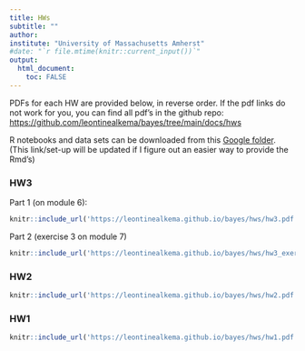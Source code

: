 ```yaml
---
title: HWs
subtitle: ""
author: 
institute: "University of Massachusetts Amherst"
#date: "`r file.mtime(knitr::current_input())`"
output: 
  html_document:
    toc: FALSE
---
```


PDFs for each HW are provided below, in reverse order. If the pdf links do not work for you, you can find all pdf's in the github repo:  <https://github.com/leontinealkema/bayes/tree/main/docs/hws>

R notebooks and data sets can be downloaded from this <a href="https://drive.google.com/drive/folders/1XX_wfHa89E-0quq3LTmxQ03idkpHTRwP?usp=sharing" target="_blank">Google folder</a>. (This link/set-up will be updated if I figure out an easier way to provide the Rmd's)




### HW3

Part 1 (on module 6):
```r
knitr::include_url('https://leontinealkema.github.io/bayes/hws/hw3.pdf')
```
Part 2 (exercise 3 on module 7)
```r
knitr::include_url('https://leontinealkema.github.io/bayes/hws/hw3_exercise3_module7.pdf')
```



### HW2

```r
knitr::include_url('https://leontinealkema.github.io/bayes/hws/hw2.pdf')
```


### HW1


```r
knitr::include_url('https://leontinealkema.github.io/bayes/hws/hw1.pdf')
```

